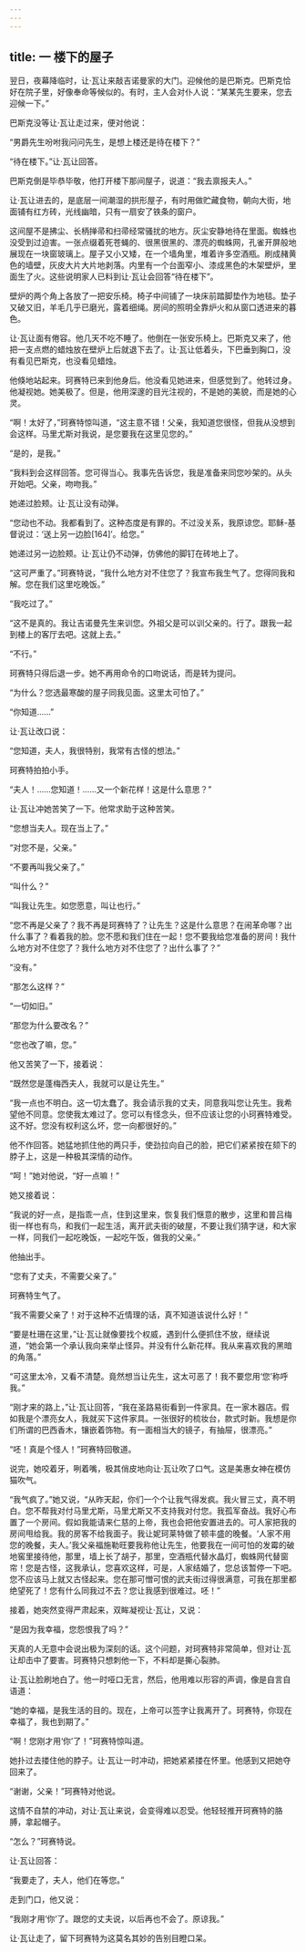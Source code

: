 ```yaml
---
---
---
```

title: 一 楼下的屋子
---




翌日，夜幕降临时，让·瓦让来敲吉诺曼家的大门。迎候他的是巴斯克。巴斯克恰好在院子里，好像奉命等候似的。有时，主人会对仆人说：“某某先生要来，您去迎候一下。”

巴斯克没等让·瓦让走过来，便对他说：

“男爵先生吩咐我问问先生，是想上楼还是待在楼下？”

“待在楼下。”让·瓦让回答。

巴斯克倒是毕恭毕敬，他打开楼下那间屋子，说道：“我去禀报夫人。”

让·瓦让进去的，是底层一间潮湿的拱形屋子，有时用做贮藏食物，朝向大街，地面铺有红方砖，光线幽暗，只有一扇安了铁条的窗户。

这间屋不是拂尘、长柄掸帚和扫帚经常骚扰的地方。灰尘安静地待在里面。蜘蛛也没受到过迫害。一张点缀着死苍蝇的、很黑很黑的、漂亮的蜘蛛网，孔雀开屏般地展现在一块窗玻璃上。屋子又小又矮，在一个墙角里，堆着许多空酒瓶。刷成赭黄色的墙壁，灰皮大片大片地剥落。内里有一个台面窄小、漆成黑色的木架壁炉，里面生了火。这些说明家人已料到让·瓦让会回答“待在楼下”。

壁炉的两个角上各放了一把安乐椅。椅子中间铺了一块床前踏脚垫作为地毯。垫子又破又旧，羊毛几乎已磨光，露着细绳。房间的照明全靠炉火和从窗口透进来的暮色。

让·瓦让面有倦容。他几天不吃不睡了。他倒在一张安乐椅上。巴斯克又来了，他把一支点燃的蜡烛放在壁炉上后就退下去了。让·瓦让低着头，下巴垂到胸口，没有看见巴斯克，也没看见蜡烛。

他倏地站起来。珂赛特已来到他身后。他没看见她进来，但感觉到了。他转过身。他凝视她。她美极了。但是，他用深邃的目光注视的，不是她的美貌，而是她的心灵。

“啊！太好了，”珂赛特惊叫道，“这主意不错！父亲，我知道您很怪，但我从没想到会这样。马里尤斯对我说，是您要我在这里见您的。”

“是的，是我。”

“我料到会这样回答。您可得当心。我事先告诉您，我是准备来同您吵架的。从头开始吧。父亲，吻吻我。”

她递过脸颊。让·瓦让没有动弹。

“您动也不动。我都看到了。这种态度是有罪的。不过没关系，我原谅您。耶稣-基督说过：‘送上另一边脸[164]’。给您。”

她递过另一边脸颊。让·瓦让仍不动弹，仿佛他的脚钉在砖地上了。

“这可严重了。”珂赛特说，“我什么地方对不住您了？我宣布我生气了。您得同我和解。您在我们这里吃晚饭。”

“我吃过了。”

“这不是真的。我让吉诺曼先生来训您。外祖父是可以训父亲的。行了。跟我一起到楼上的客厅去吧。这就上去。”

“不行。”

珂赛特只得后退一步。她不再用命令的口吻说话，而是转为提问。

“为什么？您选最寒酸的屋子同我见面。这里太可怕了。”

“你知道……”

让·瓦让改口说：

“您知道，夫人，我很特别，我常有古怪的想法。”

珂赛特拍拍小手。

“夫人！……您知道！……又一个新花样！这是什么意思？”

让·瓦让冲她苦笑了一下。他常求助于这种苦笑。

“您想当夫人。现在当上了。”

“对您不是，父亲。”

“不要再叫我父亲了。”

“叫什么？”

“叫我让先生。如您愿意，叫让也行。”

“您不再是父亲了？我不再是珂赛特了？让先生？这是什么意思？在闹革命哪？出什么事了？看着我的脸。您不愿和我们住在一起！您不要我给您准备的房间！我什么地方对不住您了？我什么地方对不住您了？出什么事了？”

“没有。”

“那怎么这样？”

“一切如旧。”

“那您为什么要改名？”

“您也改了嘛，您。”

他又苦笑了一下，接着说：

“既然您是蓬梅西夫人，我就可以是让先生。”

“我一点也不明白。这一切太蠢了。我会请示我的丈夫，同意我叫您让先生。我希望他不同意。您使我太难过了。您可以有怪念头，但不应该让您的小珂赛特难受。这不好。您没有权利这么坏，您一向都很好的。”

他不作回答。她猛地抓住他的两只手，使劲拉向自己的脸，把它们紧紧按在颏下的脖子上，这是一种极其深情的动作。

“呵！”她对他说，“好一点嘛！”

她又接着说：

“我说的好一点，是指乖一点，住到这里来，恢复我们惬意的散步，这里和普吕梅街一样也有鸟，和我们一起生活，离开武夫街的破屋，不要让我们猜字谜，和大家一样，同我们一起吃晚饭，一起吃午饭，做我的父亲。”

他抽出手。

“您有了丈夫，不需要父亲了。”

珂赛特生气了。

“我不需要父亲了！对于这种不近情理的话，真不知道该说什么好！”

“要是杜珊在这里，”让·瓦让就像要找个权威，遇到什么便抓住不放，继续说道，“她会第一个承认我向来举止怪异。并没有什么新花样。我从来喜欢我的黑暗的角落。”

“可这里太冷，又看不清楚。竟然想当让先生，这太可恶了！我不要您用‘您’称呼我。”

“刚才来的路上，”让·瓦让回答，“我在圣路易街看到一件家具。在一家木器店。假如我是个漂亮女人，我就买下这件家具。一张很好的梳妆台，款式时新。我想是你们所谓的巴西香木，镶嵌着饰物。有一面相当大的镜子，有抽屉，很漂亮。”

“呸！真是个怪人！”珂赛特回敬道。

说完，她咬着牙，咧着嘴，极其俏皮地向让·瓦让吹了口气。这是美惠女神在模仿猫吹气。

“我气疯了。”她又说，“从昨天起，你们一个个让我气得发疯。我火冒三丈，真不明白。您不帮我对付马里尤斯，马里尤斯又不支持我对付您。我孤军奋战。我好心布置了一个房间。假如我能请来仁慈的上帝，我也会把他安置进去的。可人家把我的房间甩给我。我的房客不给我面子。我让妮珂莱特做了顿丰盛的晚餐。‘人家不用您的晚餐，夫人。’我父亲福施勒旺要我称他让先生，他要我在一间可怕的发霉的破地窖里接待他，那里，墙上长了胡子，那里，空酒瓶代替水晶灯，蜘蛛网代替窗帘！您是古怪，这我承认，您喜欢这样，可是，人家结婚了，您总该暂停一下吧。您不应该马上就又古怪起来。您在那可憎可恨的武夫街过得很满意，可我在那里都绝望死了！您有什么同我过不去？您让我感到很难过。呸！”

接着，她突然变得严肃起来，双眸凝视让·瓦让，又说：

“是因为我幸福，您怨恨我了吗？”

天真的人无意中会说出极为深刻的话。这个问题，对珂赛特非常简单，但对让·瓦让却击中了要害。珂赛特只想刺他一下，不料却是撕心裂肺。

让·瓦让脸刷地白了。他一时哑口无言，然后，他用难以形容的声调，像是自言自语道：

“她的幸福，是我生活的目的。现在，上帝可以签字让我离开了。珂赛特，你现在幸福了，我也到期了。”

“啊！您刚才用‘你’了！”珂赛特惊叫道。

她扑过去搂住他的脖子。让·瓦让一时冲动，把她紧紧搂在怀里。他感到又把她夺回来了。

“谢谢，父亲！”珂赛特对他说。

这情不自禁的冲动，对让·瓦让来说，会变得难以忍受。他轻轻推开珂赛特的胳膊，拿起帽子。

“怎么？”珂赛特说。

让·瓦让回答：

“我要走了，夫人，他们在等您。”

走到门口，他又说：

“我刚才用‘你’了。跟您的丈夫说，以后再也不会了。原谅我。”

让·瓦让走了，留下珂赛特为这莫名其妙的告别目瞪口呆。